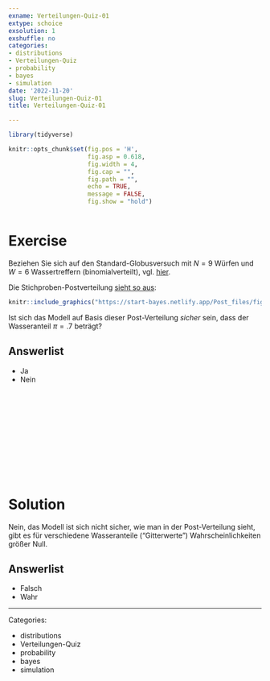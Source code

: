 ```yaml
---
exname: Verteilungen-Quiz-01
extype: schoice
exsolution: 1
exshuffle: no
categories:
- distributions
- Verteilungen-Quiz
- probability
- bayes
- simulation
date: '2022-11-20'
slug: Verteilungen-Quiz-01
title: Verteilungen-Quiz-01

---
```





```r
library(tidyverse)
```


```r
knitr::opts_chunk$set(fig.pos = 'H',
                      fig.asp = 0.618,
                      fig.width = 4,
                      fig.cap = "", 
                      fig.path = "",
                      echo = TRUE,
                      message = FALSE,
                      fig.show = "hold")



```






# Exercise

Beziehen Sie sich auf den Standard-Globusversuch mit $N=9$ Würfen und $W=6$ Wassertreffern
(binomialverteilt), vgl. [hier](https://start-bayes.netlify.app/post#mit-stichproben-die-post-verteilung-zusammenfassen).

Die Stichproben-Postverteilung [sieht so aus](https://start-bayes.netlify.app/post#fig-samples1):

```r
knitr::include_graphics("https://start-bayes.netlify.app/Post_files/figure-html/fig-samples1-1.png")
```


Ist sich das Modell auf Basis dieser Post-Verteilung *sicher* sein,
dass der Wasseranteil $\pi=.7$ beträgt?


Answerlist
----------
* Ja
* Nein



</br>
</br>
</br>
</br>
</br>
</br>
</br>
</br>
</br>
</br>

# Solution

Nein, das Modell ist sich nicht sicher, wie man in der Post-Verteilung sieht,
gibt es für verschiedene Wasseranteile ("Gitterwerte") Wahrscheinlichkeiten größer Null.

Answerlist
----------


* Falsch
* Wahr





---

Categories: 

- distributions
- Verteilungen-Quiz
- probability
- bayes
- simulation

